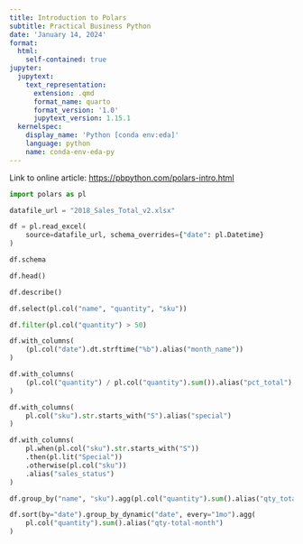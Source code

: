 ```yaml
---
title: Introduction to Polars
subtitle: Practical Business Python
date: 'January 14, 2024'
format:
  html:
    self-contained: true
jupyter:
  jupytext:
    text_representation:
      extension: .qmd
      format_name: quarto
      format_version: '1.0'
      jupytext_version: 1.15.1
  kernelspec:
    display_name: 'Python [conda env:eda]'
    language: python
    name: conda-env-eda-py
---
```


Link to online article: <https://pbpython.com/polars-intro.html>

```python
import polars as pl
```

```python
datafile_url = "2018_Sales_Total_v2.xlsx"
```

```python
df = pl.read_excel(
    source=datafile_url, schema_overrides={"date": pl.Datetime}
)
```

```python
df.schema
```

```python
df.head()
```

```python
df.describe()
```

```python
df.select(pl.col("name", "quantity", "sku"))
```

```python
df.filter(pl.col("quantity") > 50)
```

```python
df.with_columns(
    (pl.col("date").dt.strftime("%b").alias("month_name"))
)
```

```python
df.with_columns(
    (pl.col("quantity") / pl.col("quantity").sum()).alias("pct_total")
)
```

```python
df.with_columns(
    pl.col("sku").str.starts_with("S").alias("special")
)
```

```python
df.with_columns(
    pl.when(pl.col("sku").str.starts_with("S"))
    .then(pl.lit("Special"))
    .otherwise(pl.col("sku"))
    .alias("sales_status")
)
```

```python
df.group_by("name", "sku").agg(pl.col("quantity").sum().alias("qty_total"))
```

```python
df.sort(by="date").group_by_dynamic("date", every="1mo").agg(
    pl.col("quantity").sum().alias("qty-total-month")
)
```

